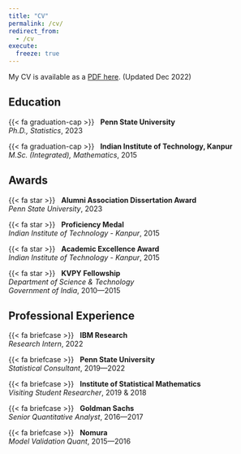 ```yaml
---
title: "CV"
permalink: /cv/
redirect_from:
  - /cv
execute:
  freeze: true
---
```



My CV is available as a [PDF here](/files/cv.pdf). (Updated Dec 2022)


:::: {.grid}


::: {.g-col-12 .g-col-md-6 style="text-align: left;"}
## Education

{{< fa graduation-cap >}} &nbsp; [**Penn State University**]{} <br> _Ph.D., Statistics_,   2023

{{< fa graduation-cap >}} &nbsp; [**Indian Institute of Technology, Kanpur**]{} <br> _M.Sc. (Integrated), Mathematics_,   2015


## Awards

{{< fa star >}} &nbsp; **Alumni Association Dissertation Award** <br> _Penn State University_, 2023

<!-- {{< fa star >}} &nbsp; **Student Travel Award** <br> _Geometric Data Analysis, University of Chicago_, 2019 -->

{{< fa star >}} &nbsp; **Proficiency Medal** <br> _Indian Institute of Technology - Kanpur_, 2015

{{< fa star >}} &nbsp; **Academic Excellence Award** <br> _Indian Institute of Technology - Kanpur_, 2015

{{< fa star >}} &nbsp; **KVPY Fellowship** <br> _Department of Science & Technology_ <br> _Government of India_, 2010---2015
:::

::: {.g-col-12 .g-col-md-6 style="text-align: left;"}

## Professional Experience

{{< fa briefcase >}} &nbsp; **IBM Research** <br> _Research Intern_,   2022

{{< fa briefcase >}} &nbsp;  **Penn State University** <br> _Statistical Consultant_,   2019---2022

{{< fa briefcase >}} &nbsp; **Institute of Statistical Mathematics** <br> _Visiting Student Researcher_,  2019 & 2018

{{< fa briefcase >}} &nbsp; **Goldman Sachs** <br> _Senior Quantitative Analyst_,   2016---2017

{{< fa briefcase >}} &nbsp; **Nomura** <br>  _Model Validation Quant_,   2015---2016

:::




::::

<!-- 
---

#### Academic experience

{{< fa feather >}} &nbsp;  Graduate Research Assistant, Penn State University, July 2020 <br> [*Hamiltonian Monte Carlo for Multimodal Sampling.* Supervised by Hyungsuk Tak]{.small}

{{< fa feather >}} &nbsp;  Graduate Research Assistant, Penn State University, June 2020 <br> [*Robust persistence diagrams using reproducing kernels.* Supervised by Bharath Sriperumbudur]{.small}

{{< fa feather >}} &nbsp;  Visiting researcher, Institute of Statistical Mathematics - Tokyo, 2019 <br> [*Robust persistence diagrams.* Hosted by Satoshi Kuriki & Kenji Fukumizu]{.small}

{{< fa feather >}} &nbsp;  Visiting researcher, Institute of Statistical Mathematics - Tokyo, 2018 <br> [*Statistical inference from Betti numbers.* Hosted by Satoshi Kuriki & Kenji Fukumizu]{.small}


---

#### Skills

{{< fa terminal >}} Programming &nbsp; `Julia, R, Python, C/C++, MATLAB, SQL`

{{< fa earth-americas >}} Languages &nbsp; `English, Kannada, Hindi, French`

---

#### Leadership and Service

{{< fa hand-holding-heart >}} &nbsp; **Finance Convener**, Students' Senate, Indian Institute of Technology Kanpur

{{< fa hand-holding-heart >}} &nbsp; **Undergraduate Senator**, Indian Institute of Technology Kanpur -->